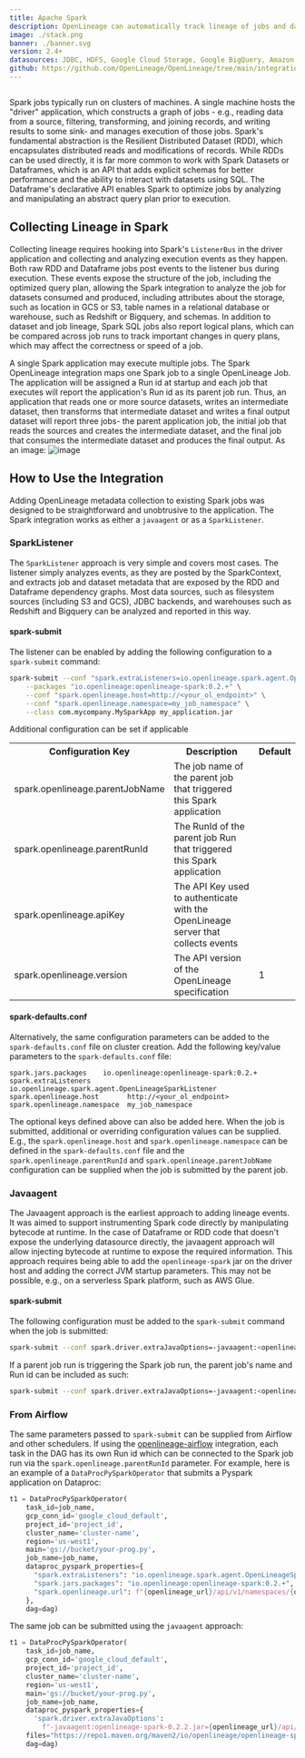 ```yaml
---
title: Apache Spark
description: OpenLineage can automatically track lineage of jobs and datasets across Spark jobs.
image: ./stack.png
banner: ./banner.svg
version: 2.4+
datasources: JDBC, HDFS, Google Cloud Storage, Google BigQuery, Amazon S3, Azure Blob Storage, Azure Data Lake Gen2, Azure Synapse
github: https://github.com/OpenLineage/OpenLineage/tree/main/integration/spark
---
```



```toc
```

Spark jobs typically run on clusters of machines. A single machine hosts the "driver" application,
which constructs a graph of jobs - e.g., reading data from a source, filtering, transforming, and
joining records, and writing results to some sink- and manages execution of those jobs. Spark's
fundamental abstraction is the Resilient Distributed Dataset (RDD), which encapsulates distributed
reads and modifications of records. While RDDs can be used directly, it is far more common to work
with Spark Datasets or Dataframes, which is an API that adds explicit schemas for better performance
and the ability to interact with datasets using SQL. The Dataframe's declarative API enables Spark
to optimize jobs by analyzing and manipulating an abstract query plan prior to execution.


## Collecting Lineage in Spark
Collecting lineage requires hooking into Spark's `ListenerBus` in the driver application and
collecting and analyzing execution events as they happen. Both raw RDD and Dataframe jobs post events
to the listener bus during execution. These events expose the structure of the job, including the
optimized query plan, allowing the Spark integration to analyze the job for datasets consumed and
produced, including attributes about the storage, such as location in GCS or S3, table names in a
relational database or warehouse, such as Redshift or Bigquery, and schemas. In addition to dataset
and job lineage, Spark SQL jobs also report logical plans, which can be compared across job runs to
track important changes in query plans, which may affect the correctness or speed of a job.

A single Spark application may execute multiple jobs. The Spark OpenLineage integration maps one
Spark job to a single OpenLineage Job. The application will be assigned a Run id at startup and each
job that executes will report the application's Run id as its parent job run. Thus, an application
that reads one or more source datasets, writes an intermediate dataset, then transforms that
intermediate dataset and writes a final output dataset will report three jobs- the parent application
job, the initial job that reads the sources and creates the intermediate dataset, and the final job
that consumes the intermediate dataset and produces the final output. As an image:
![image](./spark-job-creation.dot.png)

## How to Use the Integration
Adding OpenLineage metadata collection to existing Spark jobs was designed to be straightforward
and unobtrusive to the application. The Spark integration works as either a `javaagent` or as a
`SparkListener`.

### SparkListener
The `SparkListener` approach is very simple and covers most cases. The listener simply analyzes
events, as they are posted by the SparkContext, and extracts job and dataset metadata that are
exposed by the RDD and Dataframe dependency graphs. Most data sources, such as filesystem sources
(including S3 and GCS), JDBC backends, and warehouses such as Redshift and Bigquery can be analyzed
and reported in this way.

#### spark-submit
The listener can be enabled by adding the following configuration to a `spark-submit` command:

```bash
spark-submit --conf "spark.extraListeners=io.openlineage.spark.agent.OpenLineageSparkListener" \
    --packages "io.openlineage:openlineage-spark:0.2.+" \
    --conf "spark.openlineage.host=http://<your_ol_endpoint>" \
    --conf "spark.openlineage.namespace=my_job_namespace" \
    --class com.mycompany.MySparkApp my_application.jar
```

Additional configuration can be set if applicable
<table>
  <tbody>
<tr>
  <th>Configuration Key</th>
  <th>Description</th>
  <th>Default</th>
</tr>
<tr>
  <td>spark.openlineage.parentJobName</td>
  <td>The job name of the parent job that triggered this Spark application</td>
  <td></td>
</tr>

<tr>
  <td>spark.openlineage.parentRunId</td>
  <td>The RunId of the parent job Run that triggered this Spark application</td>
  <td>&nbsp;</td>
</tr>

<tr>
  <td>spark.openlineage.apiKey</td>
  <td>The API Key used to authenticate with the OpenLineage server that collects events</td>
  <td>&nbsp;</td>
</tr>

<tr>
  <td>spark.openlineage.version</td>
  <td>The API version of the OpenLineage specification</td>
  <td>1</td>
</tr>
  </tbody>
</table>

#### spark-defaults.conf
Alternatively, the same configuration parameters can be added to the `spark-defaults.conf` file on
cluster creation. Add the following key/value parameters to the `spark-defaults.conf` file:

```
spark.jars.packages    io.openlineage:openlineage-spark:0.2.+
spark.extraListeners   io.openlineage.spark.agent.OpenLineageSparkListener
spark.openlineage.host       http://<your_ol_endpoint>
spark.openlineage.namespace  my_job_namespace
```

The optional keys defined above can also be added here. When the job is submitted, additional or
overriding configuration values can be supplied. E.g., the `spark.openlineage.host` and `spark.openlineage.namespace`
can be defined in the `spark-defaults.conf` file and the `spark.openlineage.parentRunId` and `spark.openlineage.parentJobName`
configuration can be supplied when the job is submitted by the parent job.

### Javaagent
The Javaagent approach is the earliest approach to adding lineage events. It was aimed to support
instrumenting Spark code directly by manipulating bytecode at runtime. In the case of Dataframe or
RDD code that doesn't expose the underlying datasource directly, the javaagent approach will allow
injecting bytecode at runtime to expose the required information. This approach requires being able
to add the `openlineage-spark` jar on the driver host and adding the correct JVM startup parameters. This
may not be possible, e.g., on a serverless Spark platform, such as AWS Glue.

#### spark-submit
The following configuration must be added to the `spark-submit` command when the job is submitted:

```bash
spark-submit --conf spark.driver.extraJavaOptions=-javaagent:<openlineage-spark-jar-location>=http://<your_ol_endpoint>/api/v1/namespaces/<your_job_namespace>/?api_key=<optional_api_key>
```

If a parent job run is triggering the Spark job run, the parent job's name and Run id can be included as such:

```bash
spark-submit --conf spark.driver.extraJavaOptions=-javaagent:<openlineage-spark-jar-location>=http://<your_ol_endpoint>/api/v1/namespaces/<your_job_namespace>/jobs/<parent_job_name>/runs/<parent_run_id>?api_key=<optional_api_key>
```

### From Airflow
The same parameters passed to `spark-submit` can be supplied from Airflow and other schedulers. If
using the [openlineage-airflow](../apache-airflow/) integration, each task in the DAG has its own Run id
which can be connected to the Spark job run via the `spark.openlineage.parentRunId` parameter. For example,
here is an example of a `DataProcPySparkOperator` that submits a Pyspark application on Dataproc:

```python
t1 = DataProcPySparkOperator(
    task_id=job_name,
    gcp_conn_id='google_cloud_default',
    project_id='project_id',
    cluster_name='cluster-name',
    region='us-west1',
    main='gs://bucket/your-prog.py',
    job_name=job_name,
    dataproc_pyspark_properties={
      "spark.extraListeners": "io.openlineage.spark.agent.OpenLineageSparkListener",
      "spark.jars.packages": "io.openlineage:openlineage-spark:0.2.+",
      "spark.openlineage.url": f"{openlineage_url}/api/v1/namespaces/{openlineage_namespace}/jobs/dump_orders_to_gcs/runs/{{{{task_run_id(run_id, task)}}}}?api_key={api_key}"
    },
    dag=dag)
```

The same job can be submitted using the `javaagent` approach:
```python
t1 = DataProcPySparkOperator(
    task_id=job_name,
    gcp_conn_id='google_cloud_default',
    project_id='project_id',
    cluster_name='cluster-name',
    region='us-west1',
    main='gs://bucket/your-prog.py',
    job_name=job_name,
    dataproc_pyspark_properties={
      'spark.driver.extraJavaOptions':
        f"-javaagent:openlineage-spark-0.2.2.jar={openlineage_url}/api/v1/namespaces/{openlineage_namespace}/jobs/dump_orders_to_gcs/runs/{{{{task_run_id(run_id, task)}}}}?api_key={api_key}"
    files="https://repo1.maven.org/maven2/io/openlineage/openlineage-spark/0.2.2/openlineage-spark-0.2.2.jar",
    dag=dag)
```
